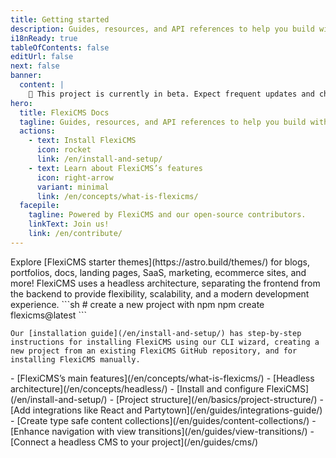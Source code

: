 ```yaml
---
title: Getting started
description: Guides, resources, and API references to help you build with FlexiCMS — the web framework for content-driven websites.
i18nReady: true
tableOfContents: false
editUrl: false
next: false
banner:
  content: |
    🚧 This project is currently in beta. Expect frequent updates and changes without prior notice.
hero:
  title: FlexiCMS Docs
  tagline: Guides, resources, and API references to help you build with FlexiCMS.
  actions:
    - text: Install FlexiCMS
      icon: rocket
      link: /en/install-and-setup/
    - text: Learn about FlexiCMS’s features
      icon: right-arrow
      variant: minimal
      link: /en/concepts/what-is-flexicms/
  facepile:
    tagline: Powered by FlexiCMS and our open-source contributors.
    linkText: Join us!
    link: /en/contribute/
---
```



<CardGrid>
  <Card title="What will you build with FlexiCMS?" icon="laptop">
    Explore [FlexiCMS starter themes](https://astro.build/themes/) for blogs, portfolios, docs, landing pages, SaaS, marketing, ecommerce sites, and more!
  </Card>

  <Card title="Headless Architecture" icon="star">
    FlexiCMS uses a headless architecture, separating the frontend from the backend to provide flexibility, scalability, and a modern development experience.
  </Card>

  <SplitCard title="Start a new project" icon="rocket">
    ```sh
    # create a new project with npm
    npm create flexicms@latest
    ```
    
    Our [installation guide](/en/install-and-setup/) has step-by-step instructions for installing FlexiCMS using our CLI wizard, creating a new project from an existing FlexiCMS GitHub repository, and for installing FlexiCMS manually.
  </SplitCard>

  <ListCard title="Learn" icon="open-book">
    - [FlexiCMS’s main features](/en/concepts/what-is-flexicms/)
    - [Headless architecture](/en/concepts/headless/)
    - [Install and configure FlexiCMS](/en/install-and-setup/)
    - [Project structure](/en/basics/project-structure/)
  </ListCard>

  <ListCard title="Extend" icon="puzzle">
    - [Add integrations like React and Partytown](/en/guides/integrations-guide/)
    - [Create type safe content collections](/en/guides/content-collections/)
    - [Enhance navigation with view transitions](/en/guides/view-transitions/)
    - [Connect a headless CMS to your project](/en/guides/cms/)
  </ListCard>
</CardGrid>

<Discord title="Have a question or want to get involved?" cta="Join our Discord"/>
